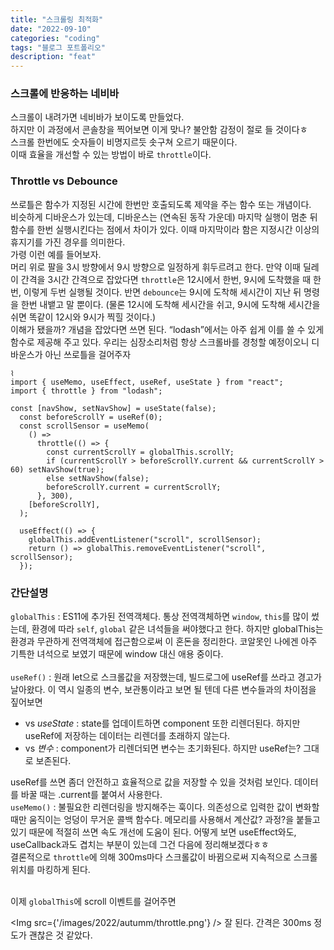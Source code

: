 ```yaml
---
title: "스크롤링 최적화"
date: "2022-09-10"
categories: "coding"
tags: "블로그 포트폴리오"
description: "feat"
---
```

<HeadingNavigator />

### 스크롤에 반응하는 네비바

스크롤이 내려가면 네비바가 보이도록 만들었다.  
하지만 이 과정에서 콘솔창을 찍어보면 이게 맞나? 불안함 감정이 절로 들 것이다ㅎ  
스크롤 한번에도 숫자들이 비명지르듯 솟구쳐 오르기 때문이다.  
이때 효율을 개선할 수 있는 방법이 바로 `throttle`이다.

### Throttle vs Debounce

쓰로틀은 함수가 지정된 시간에 한번만 호출되도록 제약을 주는 함수 또는 개념이다.  
비슷하게 디바운스가 있는데, 디바운스는 (연속된 동작 가운데) 마지막 실행이 멈춘 뒤 함수를 한번 실행시킨다는 점에서 차이가 있다. 이때 마지막이라 함은 지정시간 이상의 휴지기를 가진 경우를 의미한다. 
<br/>
가령 이런 예를 들어보자.  
머리 위로 팔을 3시 방향에서 9시 방향으로 일정하게 휘두르려고 한다. 만약 이때 딜레이 간격을 3시간 간격으로 잡았다면 `throttle`은 12시에서 한번, 9시에 도착했을 때 한번, 이렇게 두번 실행될 것이다. 반면 `debounce`는 9시에 도착해 세시간이 지난 뒤 명령을 한번 내뱉고 말 뿐이다. (물론 12시에 도착해 세시간을 쉬고, 9시에 도착해 세시간을 쉬면 똑같이 12시와 9시가 찍힐 것이다.) 
<br/>
이해가 됐을까? 개념을 잡았다면 쓰면 된다. <q>lodash</q>에서는 아주 쉽게 이를 쓸 수 있게 함수로 제공해 주고 있다. 우리는 심장소리처럼 항상 스크롤바를 경청할 예정이오니 디바운스가 아닌 쓰로틀을 걸어주자

```tsx Layout.tsx
⌇
import { useMemo, useEffect, useRef, useState } from "react";
import { throttle } from "lodash";

const [navShow, setNavShow] = useState(false);
  const beforeScrollY = useRef(0);
  const scrollSensor = useMemo(
    () =>
      throttle(() => {
        const currentScrollY = globalThis.scrollY;
        if (currentScrollY > beforeScrollY.current && currentScrollY > 60) setNavShow(true);
        else setNavShow(false);
        beforeScrollY.current = currentScrollY;
      }, 300),
    [beforeScrollY],
  );

  useEffect(() => {
    globalThis.addEventListener("scroll", scrollSensor);
    return () => globalThis.removeEventListener("scroll", scrollSensor);
  });
```


### 간단설명
`globalThis` : ES11에 추가된 전역객체다. 통상 전역객체하면 `window`, `this`를 많이 썼는데, 환경에 따라 `self`, `global` 같은 녀석들을 써야했다고 한다. 하지만 globalThis는 환경과 무관하게 전역객체에 접근함으로써 이 혼돈을 정리한다. 코알못인 나에겐 아주 기특한 녀석으로 보였기 때문에 window 대신 애용 중이다.  
<br/>
`useRef()` : 원래 let으로 스크롤값을 저장했는데, 빌드로그에 useRef를 쓰라고 경고가 날아왔다. 이 역시 일종의 변수, 보관통이라고 보면 될 텐데 다른 변수들과의 차이점을 짚어보면
   - vs *useState* : state를 업데이트하면 component 또한 리렌더된다. 하지만 useRef에 저장하는 데이터는 리렌더를 초래하지 않는다.
   - vs *변수* : component가 리렌더되면 변수는 초기화된다. 하지만 useRef는? 그대로 보존된다.  

useRef를 쓰면 좀더 안전하고 효율적으로 값을 저장할 수 있을 것처럼 보인다. 데이터를 바꿀 때는 .current를 붙여서 사용한다.
<br/>
`useMemo()` : 불필요한 리렌더링을 방지해주는 훅이다. 의존성으로 입력한 값이 변화할 때만 움직이는 엉덩이 무거운 콜백 함수다. 메모리를 사용해서 계산값? 과정?을 붙들고 있기 때문에 적절히 쓰면 속도 개선에 도움이 된다. 어떻게 보면 useEffect와도, useCallback과도 겹치는 부분이 있는데 그건 다음에 정리해보겠다ㅎㅎ  
결론적으로 `throttle`에 의해 300ms마다 스크롤값이 바뀜으로써 지속적으로 스크롤 위치를 마킹하게 된다.  
<br/>

이제 `globalThis`에 scroll 이벤트를 걸어주면 

<Img src={'/images/2022/autumm/throttle.png'} />
잘 된다. 간격은 300ms 정도가 괜찮은 것 같았다.